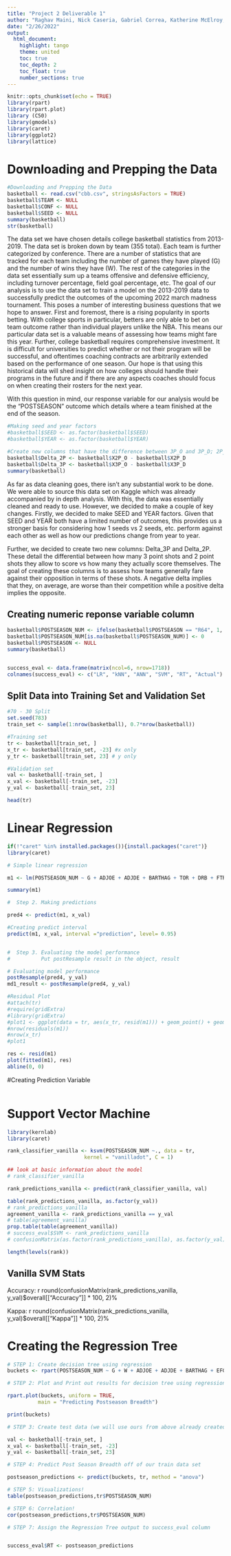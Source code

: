 ```yaml
---
title: "Project 2 Deliverable 1"
author: "Raghav Maini, Nick Caseria, Gabriel Correa, Katherine McElroy, Taylor Noren"
date: "2/26/2022"
output: 
  html_document: 
    highlight: tango
    theme: united
    toc: true
    toc_depth: 2
    toc_float: true
    number_sections: true
---
```


```r
knitr::opts_chunk$set(echo = TRUE)
library(rpart)
library(rpart.plot)
library (C50)
library(gmodels)
library(caret)
library(ggplot2)
library(lattice)
```

# Downloading and Prepping the Data

```r
#Downloading and Prepping the Data
basketball <- read.csv("cbb.csv", stringsAsFactors = TRUE)
basketball$TEAM <- NULL
basketball$CONF <- NULL
basketball$SEED <- NULL
summary(basketball)
str(basketball)
```

The data set we have chosen details college basketball statistics from 2013-2019. The data set is broken down by team (355 total). Each team is further categorized by conference. There are a number of statistics that are tracked for each team including the number of games they have played (G) and the number of wins they have (W). The rest of the categories in the data set essentially sum up a teams offensive and defensive efficiency, including turnover percentage, field goal percentage, etc. The goal of our analysis is to use the data set to train a model on the 2013-2019 data to successfully predict the outcomes of the upcoming 2022 march madness tournament. This poses a number of interesting business questions that we hope to answer. First and foremost, there is a rising popularity in sports betting. With college sports in particular, betters are only able to bet on team outcome rather than individual players unlike the NBA. This means our particular data set is a valuable means of assessing how teams might fare this year. Further, college basketball requires comprehensive investment. It is difficult for universities to predict whether or not their program will be successful, and oftentimes coaching contracts are arbitrarily extended based on the performance of one season. Our hope is that using this historical data will shed insight on how colleges should handle their programs in the future and if there are any aspects coaches should focus on when creating their rosters for the next year.

With this question in mind, our response variable for our analysis would be the "POSTSEASON" outcome which details where a team finished at the end of the season. 

```r
#Making seed and year factors
#basketball$SEED <- as.factor(basketball$SEED)
#basketball$YEAR <- as.factor(basketball$YEAR)

#Create new columns that have the difference between 3P_O and 3P_D; 2P_O and 2P_D
basketball$Delta_2P <- basketball$X2P_O - basketball$X2P_D
basketball$Delta_3P <- basketball$X3P_O - basketball$X3P_D
summary(basketball)
```

As far as data cleaning goes, there isn't any substantial work to be done. We were able to source this data set on Kaggle which was already accompanied by in depth analysis. With this, the data was essentially cleaned and ready to use. However, we decided to make a couple of key changes. Firstly, we decided to make SEED and YEAR factors. Given that SEED and YEAR both have a limited number of outcomes, this provides us a stronger basis for considering how 1 seeds vs 2 seeds, etc. perform against each other as well as how our predictions change from year to year.

Further, we decided to create two new columns: Delta_3P and Delta_2P. These detail the differential between how many 3 point shots and 2 point shots they allow to score vs how many they actually score themselves. The goal of creating these columns is to assess how teams generally fare against their opposition in terms of these shots. A negative delta implies that they, on average, are worse than their competition while a positive delta implies the opposite. 

## Creating numeric reponse variable column

```r
basketball$POSTSEASON_NUM <- ifelse(basketball$POSTSEASON == "R64", 1, ifelse(basketball$POSTSEASON == "R32", 2, ifelse(basketball$POSTSEASON == "S16", 3, ifelse(basketball$POSTSEASON == "E8", 4, ifelse(basketball$POSTSEASON == "F4", 5, ifelse(basketball$POSTSEASON == "2ND", 6, ifelse(basketball$POSTSEASON == "Champions", 7, 0)))))))
basketball$POSTSEASON_NUM[is.na(basketball$POSTSEASON_NUM)] <- 0
basketball$POSTSEASON <- NULL
summary(basketball)


success_eval <- data.frame(matrix(ncol=6, nrow=1718))
colnames(success_eval) <- c("LR", "kNN", "ANN", "SVM", "RT", "Actual")


```

## Split Data into Training Set and Validation Set

```r
#70 - 30 Split
set.seed(783)
train_set <- sample(1:nrow(basketball), 0.7*nrow(basketball))

#Training set 
tr <- basketball[train_set, ]
x_tr <- basketball[train_set, -23] #x only 
y_tr <- basketball[train_set, 23] # y only

#Validation set
val <- basketball[-train_set, ]
x_val <- basketball[-train_set, -23]  
y_val <- basketball[-train_set, 23]  

head(tr)


```

# Linear Regression

```r
if(!"caret" %in% installed.packages()){install.packages("caret")}
library(caret)

# Simple linear regression

m1 <- lm(POSTSEASON_NUM ~ G + ADJOE + ADJDE + BARTHAG + TOR + DRB + FTR + WAB + Delta_2P + Delta_3P, data = tr)

summary(m1)

#  Step 2. Making predictions 

pred4 <- predict(m1, x_val)

#Creating predict interval 
predict(m1, x_val, interval ="prediction", level= 0.95)


#  Step 3. Evaluating the model performance   
#          Put postResample result in the object, result     

# Evaluating model performance
postResample(pred4, y_val)
md1_result <- postResample(pred4, y_val)

#Residual Plot
#attach(tr)
#require(gridExtra)
#library(gridExtra)
#plot1 <- ggplot(data = tr, aes(x_tr, resid(m1))) + geom_point() + geom_smooth()
#nrow(residuals(m1))
#nrow(x_tr)
#plot1

res <- resid(m1)
plot(fitted(m1), res)
abline(0, 0)
```

#Creating Prediction Variable
```r

```

# Support Vector Machine
```r
library(kernlab)
library(caret)

rank_classifier_vanilla <- ksvm(POSTSEASON_NUM ~., data = tr,
                         kernel = "vanilladot", C = 1)

## look at basic information about the model
# rank_classifier_vanilla

rank_predictions_vanilla <- predict(rank_classifier_vanilla, val)

table(rank_predictions_vanilla, as.factor(y_val))
# rank_predictions_vanilla
agreement_vanilla <- rank_predictions_vanilla == y_val
# table(agreement_vanilla)
prop.table(table(agreement_vanilla))
# success_eval$SVM <- rank_predictions_vanilla
# confusionMatrix(as.factor(rank_predictions_vanilla), as.factor(y_val))

length(levels(rank))
```
## Vanilla SVM Stats

Accuracy: r round(confusionMatrix(rank_predictions_vanilla, y_val)$overall[["Accuracy"]] * 100, 2)%

Kappa: r round(confusionMatrix(rank_predictions_vanilla, y_val)$overall[["Kappa"]] * 100, 2)%

# Creating the Regression Tree
```r
# STEP 1: Create decision tree using regression
buckets <- rpart(POSTSEASON_NUM ~ G + W + ADJOE + ADJDE + BARTHAG + EFG_O + TOR + ORB + DRB + FTR + ADJ_T + WAB, method = "anova", data = basketball)

# STEP 2: Plot and Print out results for decision tree using regression from above

rpart.plot(buckets, uniform = TRUE,
          main = "Predicting Postseason Breadth") 

print(buckets)

# STEP 3: Create test data (we will use ours from above already created)

val <- basketball[-train_set, ]
x_val <- basketball[-train_set, -23]  
y_val <- basketball[-train_set, 23] 

# STEP 4: Predict Post Season Breadth off of our train data set

postseason_predictions <- predict(buckets, tr, method = "anova")

# STEP 5: Visualizations!
table(postseason_predictions,tr$POSTSEASON_NUM)

# STEP 6: Correlation!
cor(postseason_predictions,tr$POSTSEASON_NUM)

# STEP 7: Assign the Regression Tree output to success_eval column


success_eval$RT <- postseason_predictions
```